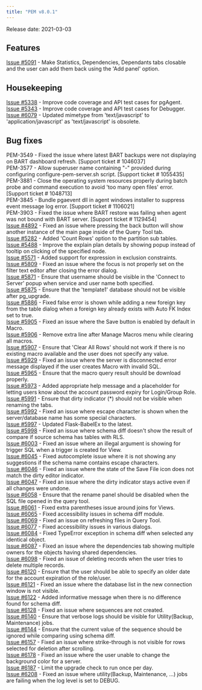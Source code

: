 ```yaml
---
title: "PEM v8.0.1"
---
```


Release date: 2021-03-03

## Features

[Issue #5091](https://redmine.postgresql.org/issues/5091) - Make Statistics, Dependencies, Dependants tabs closable and the user can add them back using the 'Add panel' option.

## Housekeeping

[Issue #5338](https://redmine.postgresql.org/issues/5338) - Improve code coverage and API test cases for pgAgent.  
[Issue #5343](https://redmine.postgresql.org/issues/5343) - Improve code coverage and API test cases for Debugger.  
[Issue #6079](https://redmine.postgresql.org/issues/6079) - Updated mimetype from 'text/javascript' to 'application/javascript' as 'text/javascript' is obsolete.

## Bug fixes

PEM-3549 - Fixed the issue where latest BART backups were not displaying on BART dashboard refresh. \[Support ticket # 1046037]  
PEM-3577 - Allow superuser name containing "-" provided during configuring configure-pem-server.sh script. \[Support ticket # 1055435]  
PEM-3881 - Close the operating system resources properly during batch probe and command execution to avoid 'too many open files' error. \[Support ticket # 1048713]  
PEM-3845 - Bundle pgaevent dll in agent windows installer to suppress event message log error. \[Support ticket # 1106021]  
PEM-3903 - Fixed the issue where BART restore was failing when agent was not bound with BART server. \[Support ticket # 1129454]  
[Issue #4892](https://redmine.postgresql.org/issues/4892) - Fixed an issue where pressing the back button will show another instance of the main page inside of the Query Tool tab.  
[Issue #5282](https://redmine.postgresql.org/issues/5282) - Added 'Count Rows' option to the partition sub tables.  
[Issue #5488](https://redmine.postgresql.org/issues/5488) - Improve the explain plan details by showing popup instead of tooltip on clicking of the specified node.  
[Issue #5571](https://redmine.postgresql.org/issues/5571) - Added support for expression in exclusion constraints.  
[Issue #5809](https://redmine.postgresql.org/issues/5809) - Fixed an issue where the focus is not properly set on the filter text editor after closing the error dialog.  
[Issue #5871](https://redmine.postgresql.org/issues/5871) - Ensure that username should be visible in the 'Connect to Server' popup when service and user name both specified.  
[Issue #5875](https://redmine.postgresql.org/issues/5875) - Ensure that the 'template1' database should not be visible after pg_upgrade.  
[Issue #5886](https://redmine.postgresql.org/issues/5886) - Fixed false error is shown while adding a new foreign key from the table dialog when a foreign key already exists with Auto FK Index set to true.  
[Issue #5905](https://redmine.postgresql.org/issues/5905) - Fixed an issue where the Save button is enabled by default in Macro.  
[Issue #5906](https://redmine.postgresql.org/issues/5906) - Remove extra line after Manage Macros menu while clearing all macros.  
[Issue #5907](https://redmine.postgresql.org/issues/5907) - Ensure that 'Clear All Rows' should not work if there is no existing macro available and the user does not specify any value.  
[Issue #5929](https://redmine.postgresql.org/issues/5929) - Fixed an issue where the server is disconnected error message displayed if the user creates Macro with invalid SQL.  
[Issue #5965](https://redmine.postgresql.org/issues/5965) - Ensure that the macro query result should be download properly.  
[Issue #5973](https://redmine.postgresql.org/issues/5973) - Added appropriate help message and a placeholder for letting users know about the account password expiry for Login/Group Role.  
[Issue #5991](https://redmine.postgresql.org/issues/5991) - Ensure that dirty indicator (\*) should not be visible when renaming the tabs.  
[Issue #5992](https://redmine.postgresql.org/issues/5992) - Fixed an issue where escape character is shown when the server/database name has some special characters.  
[Issue #5997](https://redmine.postgresql.org/issues/5997) - Updated Flask-BabelEx to the latest.  
[Issue #5998](https://redmine.postgresql.org/issues/5998) - Fixed an issue where schema diff doesn't show the result of compare if source schema has tables with RLS.  
[Issue #6003](https://redmine.postgresql.org/issues/6003) - Fixed an issue where an illegal argument is showing for trigger SQL when a trigger is created for View.  
[Issue #6045](https://redmine.postgresql.org/issues/6045) - Fixed autocomplete issue where it is not showing any suggestions if the schema name contains escape characters.  
[Issue #6046](https://redmine.postgresql.org/issues/6046) - Fixed an issue where the state of the Save File icon does not match the dirty editor indicator.  
[Issue #6047](https://redmine.postgresql.org/issues/6047) - Fixed an issue where the dirty indicator stays active even if all changes were undone.  
[Issue #6058](https://redmine.postgresql.org/issues/6058) - Ensure that the rename panel should be disabled when the SQL file opened in the query tool.  
[Issue #6061](https://redmine.postgresql.org/issues/6061) - Fixed extra parentheses issue around joins for Views.  
[Issue #6065](https://redmine.postgresql.org/issues/6065) - Fixed accessibility issues in schema diff module.  
[Issue #6069](https://redmine.postgresql.org/issues/6069) - Fixed an issue on refreshing files in Query Tool.  
[Issue #6077](https://redmine.postgresql.org/issues/6077) - Fixed accessibility issues in various dialogs.  
[Issue #6084](https://redmine.postgresql.org/issues/6084) - Fixed TypeError exception in schema diff when selected any identical object.  
[Issue #6087](https://redmine.postgresql.org/issues/6087) - Fixed an issue where the dependencies tab showing multiple owners for the objects having shared dependencies.  
[Issue #6098](https://redmine.postgresql.org/issues/6098) - Fixed an issue of deleting records when the user tries to delete multiple records.  
[Issue #6120](https://redmine.postgresql.org/issues/6120) - Ensure that the user should be able to specify an older date for the account expiration of the role/user.  
[Issue #6121](https://redmine.postgresql.org/issues/6121) - Fixed an issue where the database list in the new connection window is not visible.  
[Issue #6122](https://redmine.postgresql.org/issues/6122) - Added informative message when there is no difference found for schema diff.  
[Issue #6128](https://redmine.postgresql.org/issues/6128) - Fixed an issue where sequences are not created.  
[Issue #6140](https://redmine.postgresql.org/issues/6140) - Ensure that verbose logs should be visible for Utility(Backup, Maintenance) jobs.  
[Issue #6144](https://redmine.postgresql.org/issues/6144) - Ensure that the current value of the sequence should be ignored while comparing using schema diff.  
[Issue #6157](https://redmine.postgresql.org/issues/6157) - Fixed an issue where strike-through is not visible for rows selected for deletion after scrolling.  
[Issue #6178](https://redmine.postgresql.org/issues/6178) - Fixed an issue where the user unable to change the background color for a server.  
[Issue #6187](https://redmine.postgresql.org/issues/6187) - Limit the upgrade check to run once per day.  
[Issue #6208](https://redmine.postgresql.org/issues/6208) - Fixed an issue where utility(Backup, Maintenance, ...) jobs are failing when the log level is set to DEBUG.
